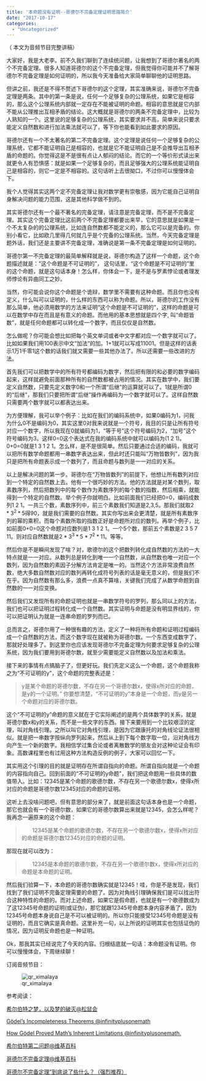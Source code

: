 ```yaml
---
title: '本命题没有证明--哥德尔不完备定理证明思路简介'
date: "2017-10-17"
categories:
  - "Uncategorized"
---
```


（ 本文为音频节目完整讲稿）

大家好，我是大老李。前不久我们聊到了连续统问题，让我想到了哥德尔著名的两个不完备定理。很多人知道哥德尔的这个不完备定理，但我觉得你可能并不了解哥德尔不完备定理是如何证明的，所以我今天准备给大家简单聊聊他的证明思路。

但讲之前，我还是不得不赘述下哥德尔的这个定理，其实准确来说，哥德尔不完备定理是两条。其中的第一条是说，任何一个足够复杂的公理系统，如果它是相容的，那么这个公理系统内部就一定存在不能被证明的命题。相容的意思就是它内部不能从公理推出互相矛盾的结论。这大概就是哥德尔的两条不完备定理中，比较为人熟知的一个。这里说的足够复杂的公理系统，其实要求并不高，简单来说只要求能定义自然数和进行加法乘法就可以了，等下你也能看到如此要求的原因。

哥德尔还有一个不太著名的第二不完备定理。这个定理是说任何一个足够复杂的公理系统，它都不能证明自己是相容的，也就是它不能证明自己是不会推导出互相矛盾的命题的。你觉得这是不是很有点让人郁闷的结论。而它的一个等价形式读出来就更令人有恐惧感：就是如果一个足够复杂的，而且足够强大的公理系统能证明自己是相容的，则它一定是不相容的。这句话听上去很拗口，不过你可以慢慢体会下。

我个人觉得其实这两个定不完备定理让我对数学更有崇敬感，因为它能自己证明自身解决问题的能力范围，这是其他科学做不到的。

其实哥德尔还有一个最不著名的完备定理，请注意是完备定理，而不是不完备定理。其实这个完备定理比这前两个不完备定理都要出来早，它的意思就是如果是一个不太复杂的的公理系统，比如连自然数都不能定义的，那么它可以是完备的。你别小看它，比如欧几里得几何就几乎是个完备的公理系统。当然，今天完备定理是题外话，我们还是主要讲不完备定理，准确说是第一条不完备定理是如何证明的。

哥德尔第一不完备定理的最简单解释就是说，哥德尔构造了这样一个命题，这个命题描述就是：“这个命题是不可证明的”， 这句话里，“这个命题是不可证明的”里的这个命题，就是这句话本身！怎么样，你体会一下，是不是与罗素悖论或者理发师悖论有异曲同工之妙。

当然，你可能会说你这个命题是个诡辩，数学里不需要有这种命题。而且你也没有定义，什么叫可以证明的，什么样的东西可以称为命题。所以，哥德尔的工作没有那么简单，他必须用数学的方法来证明“这个命题是不可证明的”，这样的命题是可以在数学中存在而且是有意义的命题。而他用的基本思想就是四个字, 叫“命题皆数”，就是任何命题都可以转化成一个数字，而且仅仅是自然数。

怎么做呢？你可能会想比如把每个英文单词或者中文字都对应一个数字就可以了。比如如果我们用100表示中文“加法“的加。1+1就可以写成11001。但是这样的话表示1万1千零1这个数的话我们就又需要一些其他办法了。所以还需要一些改进的方法。

首先我们可以把数学中的所有符号都编码为数字，然后把有限的和必要的数字编码起来，这样就避免前面那种所有的自然数都被占用的情况。其实在数学中，我们要定义自然数，只要先定义数字0和一个所谓“后继”的运算就可以了。1就是所谓0的“后继”，那我们只要把所谓“后继”操作再编码为一个数字就可以了。这样自然数只需要两个数字就可以都表达出来。

为方便理解，我可以举个例子：比如在我们的编码系统中，如果0编码为1，问我为什么0不是编码为0，其实这里0对我来说就是一个符号，我目的只是让所有符号对应一个数字，所以我现在0就编码为1，“等于号”这个符号编码为2，“加号”这个符号编码为3。这样0=0这个表达式在我的编码系统中就可以编码为(1 2 1)。0+0=0就是1 3 1 2 1。怎么样，是不是很简单。然后只要通过合适的编码，我就可以把所有数学命题都用一串数字表达出来，但此时还只能叫“万物皆数列”，因为我只是把所有命题表示成一个数列了，而且命题与数列是一一对应的关系。

以上是解决问题的第一步。哥德尔在“万物皆数列”的前提下，他想让所有数列对应到一个特定的自然数上去。他有一个很巧妙的方法。他的方法就是对某个数列，取素数序列，然后把数列中的每个数作为素数序列的每个数的指数，然后相乘，就能得到一个特定的自然数。举个例子你就明白。比如前面我们已经把0=0，编码成数列1 2 1。一共三个数，素数序列中，前三个素数我们知道是2,3,5。那我们就取$2*3^2*5$得90，就是我们需要的自然数。其实你写出来会更清楚，就是所有素数序列的幂的乘积，而每个素数所取的指数正好是命题所对应的数列。再举个例子，比如前面0+0=0这个命题对应数列是1 3 1 2 1。一个5个数，那前五个素数是2 3 5 7 11。则对应自然数就是$2*3^3*5*7^2*11$。等等。

然后你是不是瞬间发现了啥？对，歌德尔的这个把数列转化成自然数的方法的一大特点就是一一对应。从数列总是转化到唯一一个自然数，从自然数也唯一对应一个数列，因为自然数的素因子分解方法肯定是唯一的。当然这个方法非常浪费自然数，绝大多数自然数对应的数列再转化成符号列表的话是毫无意义的，但是我们不在乎。因为自然数有那么多，浪费一点真不算啥，关键我们完成了从数学命题到自然数的一一对应变换。

然后我们又发现所有的命题证明也就是一串数学符号的罗列，那么同以上的方法，我们也可以把证明过程转化成一个自然数。其实证明与命题是没有明显界线的，你可以把证明认为就是一连串命题的罗列而已。

总而言之，哥德尔用了一种很有趣的方法，定义了一种将所有命题和证明过程编码成一个自然数的方法，而这个数字现在就被称为哥德尔数。一个东西变成数字了，那就好处理多了。到这里你也应该发现哥德尔不完备定理为何要求足够复杂的公理系统，因为我们要用到哥德尔数，就至少需要能定义自然数以及加法和乘法。

接下来的事情有点搞脑子了，但更好玩。我们先定义这么一个命题，这个命题我称之为“不可证明的y”，这个命题的完整表述是：

<blockquote>y是某个命题的哥德尔数，不存在另一个哥德尔数x，使得x所对应的命题，是y的一个证明。” 你要想清楚，“不可证明的y”本身是一个命题，而y是另一个命题对应的哥德尔数。</blockquote>

这个“不可证明的y”命题的意义就在于它实际阐述的是两个具体数字的关系，就是哥德尔数x和y的关系，而不是一些文字的东西。接下来要用到一个比较艰涩的定理，叫对角线引理。之所以叫它对角线引理，是因为它跟康托的对角线论证法很相似。就是把一串数字按纵向罗列起来，然后从上到下每个数字取一位，沿对角线方向产生一个新的数字。我相信学过集合论或者离散数学的朋友会对这种论证会有印象。高数课程里也有过用这种方法构造反例的例子，大家可以回忆一下。

其实用这个引理的目的就是证明存在所谓自指向的命题。所谓自指向就是一个命题的内容指向自己。回到前面的“不可证明的y命题”，我们把这命题用一些具体的数值带入。比如：12345是某个命题的歌德尔数，不存在另一个歌德尔数x，使得x所对应的命题是哥德尔数12345对应的命题的证明。

这听上去没啥问题吧，但有意思的部分来了，就是前面这句话本身也是一个命题，那它也就会有一个哥德尔数，如果它的哥德尔数算出来就是12345，会怎么样呢？我再念一遍原来的这个命题：

<blockquote>       12345是某个命题的歌德尔数，不存在另一个歌德尔数x，使得x所对应的命题是哥德尔数12345对应的命题的证明。</blockquote>

那现在就可以改为：

<blockquote>       12345是本命题的歌德尔数，不存在另一个歌德尔数x，使得x所对应的命题是本命题的证明。</blockquote>

然后我们验算一下，本命题的哥德尔数确实就是12345！哇，你是不是发现，我们找到了我们证明不完备定理需要的命题了。因为对角线引理确保我们是可以找出符合这种特性的命题的。而对上述命题，如果它是假命题，也就是有一个歌德数成为了这12345号命题的证明(或证伪)，那它就跟12345号命题本身内容矛盾了，因为12345号命题本身说自己是不可以被证明的。所以你只能接受12345号命题是没有证明的，而且它确实是真命题。这里补充一句，以上所说的证明其实也包括证伪的情况，因为证明反命题也是一种证明。

Ok，那我其实已经说完了今天的内容。归根结底就一句话：本命题没有证明。你可以慢慢体会，下周继续聊！

订阅音频节目：

![qr_ximalaya](https://dalaoliblog.wordpress.com/wp-content/uploads/2017/10/qr_ximalaya.png)

参考阅读：

<a href="http://songshuhui.net/archives/20161">希尔伯特之梦，以及梦的破灭@松鼠会</a>

<a href="https://infinityplusonemath.wordpress.com/2017/08/04/godels-incompleteness-theorems/">Gödel’s Incompleteness Theorems @infinityplusonemath</a>

<a href="https://infinityplusonemath.wordpress.com/2017/09/04/how-godel-proved-maths-inherent-limitations/">How Gödel Proved Math’s Inherent Limitations @infinityplusonemath.</a>

<a href="https://zh.wikipedia.org/zh-cn/%E5%B8%8C%E7%88%BE%E4%BC%AF%E7%89%B9%E7%AC%AC%E4%BA%8C%E5%95%8F%E9%A1%8C">希尔伯特第二问题@维基百科</a>

<a href="https://zh.wikipedia.org/wiki/%E5%93%A5%E5%BE%B7%E5%B0%94%E4%B8%8D%E5%AE%8C%E5%A4%87%E5%AE%9A%E7%90%86">哥德尔不完备定理@维基百科</a>

<a href="http://blog.sciencenet.cn/blog-409681-1067019.html">哥德尔不完备定理”到底说了些什么？（强烈推荐）</a>